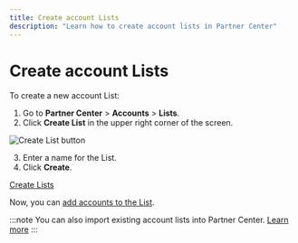 ```yaml
---
title: Create account Lists
description: "Learn how to create account lists in Partner Center"
---
```


# Create account Lists

To create a new account List:

1. Go to **Partner Center** > **Accounts** > **Lists**.
2. Click **Create List** in the upper right corner of the screen.

![Create List button](/img/accounts/lists/create-list-button.png)

3. Enter a name for the List.
4. Click **Create**.

<div style={{textAlign: 'center', paddingBottom: '15px'}}>
  <a 
    style={{
      fontSize: '16px',
      fontWeight: 'bold',
      color: '#ffffff',
      backgroundColor: '#33ace2',
      textDecoration: 'none',
      borderRadius: '5px',
      padding: '10px 30px 9px 30px',
      border: '1px solid #33ACE2',
      display: 'inline-block',
      textAlign: 'center'
    }}
    href="https://partners.vendasta.com/action-lists/manage"
    target="_blank"
    rel="noopener"
  >
    Create Lists 
  </a>
</div>

Now, you can [add accounts to the List](/accounts/accounts-lists/add-accounts-to-lists).

:::note
You can also import existing account lists into Partner Center. [Learn more](/accounts/accounts-lists/import-account-lists)
:::
